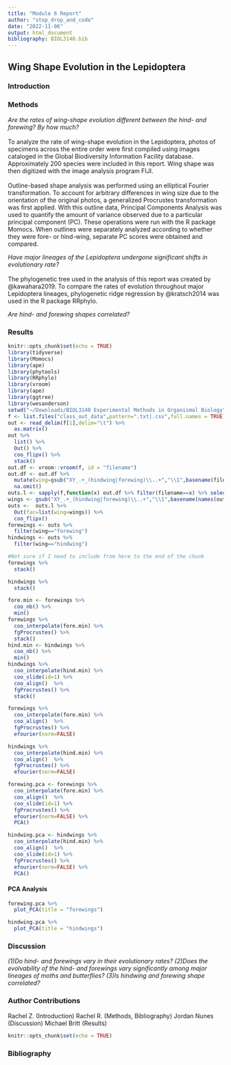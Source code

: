 ```yaml
---
title: "Module 6 Report"
author: "stop_drop_and_code"
date: "2022-11-06"
output: html_document
bibliography: BIOL3140.bib
---
```


## Wing Shape Evolution in the Lepidoptera

### Introduction

### Methods

*Are the rates of wing-shape evolution different between the hind- and forewing? By how much?* <br>
<br>
To analyze the rate of wing-shape evolution in the Lepidoptera, photos of specimens across the entire order were first compiled using images cataloged in the Global Biodiversity Information Facility database. Approximately 200 species were included in this report. Wing shape was then digitized with the image analysis program FIJI. <br>
<br>
Outline-based shape analysis was performed using an elliptical Fourier transformation. To account for arbitrary differences in wing size due to the orientation of the original photos, a generalized Procrustes transformation was first applied. With this outline data, Principal Components Analysis was used to quantify the amount of variance observed due to a particular principal component (PC). These operations were run with the R package Momocs. When outlines were separately analyzed according to whether they were fore- or hind-wing, separate PC scores were obtained and compared. 

*Have major lineages of the Lepidoptera undergone significant shifts in evolutionary rate?* <br>
<br>
The phylogenetic tree used in the analysis of this report was created by @kawahara2019. To compare the rates of evolution throughout major Lepidoptera lineages, phylogenetic ridge regression by @kratsch2014 was used in the R package RRphylo.

*Are hind- and forewing shapes correlated?*

### Results
```r
knitr::opts_chunk$set(echo = TRUE)
library(tidyverse)
library(Momocs)
library(ape)
library(phytools)
library(RRphylo)
library(vroom)
library(ape)
library(ggtree)
library(wesanderson)
setwd("~/Downloads/BIOL3140 Experimental Methods in Organismal Biology")
f <- list.files("class_out_data",pattern=".txt|.csv",full.names = TRUE)
out <- read_delim(f[1],delim="\t") %>% 
  as.matrix()
out %>%
  list() %>%
  Out() %>%
  coo_flipx() %>%
  stack()
out.df <- vroom::vroom(f, id = "filename")
out.df <- out.df %>% 
  mutate(wing=gsub("XY_.+_(hindwing|forewing)\\..+","\\1",basename(filename))) %>% 
  na.omit()
outs.l <- sapply(f,function(x) out.df %>% filter(filename==x) %>% select(X,Y) %>% as.matrix)
wings <- gsub("XY_.+_(hindwing|forewing)\\..+","\\1",basename(names(outs.l)))
outs <-  outs.l %>% 
  Out(fac=list(wing=wings)) %>% 
  coo_flipx()
forewings <- outs %>% 
  filter(wing=="forewing")
hindwings <- outs %>% 
  filter(wing=="hindwing")

#Not sure if I need to include from here to the end of the chunk
forewings %>% 
  stack()

hindwings %>% 
  stack()

```

```r
fore.min <- forewings %>% 
  coo_nb() %>% 
  min()
forewings %>%
  coo_interpolate(fore.min) %>% 
  fgProcrustes() %>% 
  stack()
hind.min <- hindwings %>% 
  coo_nb() %>% 
  min()
hindwings %>% 
  coo_interpolate(hind.min) %>% 
  coo_slide(id=1) %>% 
  coo_align()  %>%
  fgProcrustes() %>%
  stack()

forewings %>%
  coo_interpolate(fore.min) %>% 
  coo_align()  %>%
  fgProcrustes() %>% 
  efourier(norm=FALSE) 

hindwings %>% 
  coo_interpolate(hind.min) %>% 
  coo_align()  %>%
  fgProcrustes() %>% 
  efourier(norm=FALSE) 

forewing.pca <- forewings %>%
  coo_interpolate(fore.min) %>%
  coo_align()  %>%
  coo_slide(id=1) %>% 
  fgProcrustes() %>% 
  efourier(norm=FALSE) %>% 
  PCA()

hindwing.pca <- hindwings %>% 
  coo_interpolate(hind.min) %>% 
  coo_align()  %>%
  coo_slide(id=1) %>% 
  fgProcrustes() %>% 
  efourier(norm=FALSE) %>% 
  PCA()
```
#### PCA Analysis 
```r
forewing.pca %>% 
  plot_PCA(title = "forewings")

hindwing.pca %>% 
  plot_PCA(title = "hindwings")
```

### Discussion
*(1)Do hind- and forewings vary in their evolutionary rates? (2)Does the evolvability of the hind- and forewings vary significantly among major lineages of moths and butterflies? (3)Is hindwing and forewing shape correlated?*


### Author Contributions 
Rachel Z. (Introduction)
Rachel R. (Methods, Bibliography)
Jordan Nunes (Discussion)
Michael Britt (Results)

```r
knitr::opts_chunk$set(echo = TRUE)
```

### Bibliography